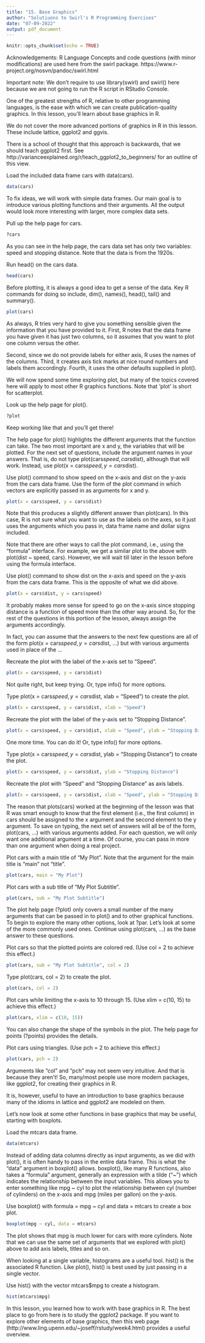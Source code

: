 ```yaml
---
title: "15. Base Graphics"
author: "Solutiuons to Swirl's R Programming Exercises"
date: "07-09-2022"
output: pdf_document
---
```


```r
knitr::opts_chunk$set(echo = TRUE)
```

Acknowledgements: R Language Concepts and code questions (with minor modifications) are used here from the swirl package. https://www.r-project.org/nosvn/pandoc/swirl.html

Important note: We don't require to use library(swirl) and swirl() here because we are not going to run the R
script in RStudio Console.

One of the greatest strengths of R, relative to other programming languages, is the ease with which we can create
publication-quality graphics. In this lesson, you'll learn about base graphics in R.

We do not cover the more advanced portions of graphics in R in this lesson. These include lattice, ggplot2 and ggvis.

There is a school of thought that this approach is backwards, that we should teach ggplot2 first. 
See  http://varianceexplained.org/r/teach_ggplot2_to_beginners/ for an outline of this view.

Load the included data frame cars with data(cars).

```r
data(cars)
```
To fix ideas, we will work with simple data frames. Our main goal is to introduce various plotting functions and their
arguments. All the output would look more interesting with larger, more complex data sets.

Pull up the help page for cars.

```r
?cars
```
As you can see in the help page, the cars data set has only two variables: speed and stopping distance. Note that the
data is from the 1920s.

Run head() on the cars data.
```r
head(cars)
```
Before plotting, it is always a good idea to get a sense of the data. Key R commands for doing so include, dim(),
names(), head(), tail() and summary().
```r
plot(cars)
```
As always, R tries very hard to give you something sensible given the information that you have provided to it. First,
R notes that the data frame you have given it has just two columns, so it assumes that you want to plot one column
versus the other.

Second, since we do not provide labels for either axis, R uses the names of the columns. Third, it creates axis tick
marks at nice round numbers and labels them accordingly. Fourth, it uses the other defaults supplied in plot().

We will now spend some time exploring plot, but many of the topics covered here will apply to most other R graphics
functions. Note that 'plot' is short for scatterplot.

Look up the help page for plot().
```r
?plot
```
Keep working like that and you'll get there!

The help page for plot() highlights the different arguments that the function can take. The two most important are x
and y, the variables that will be plotted. For the next set of questions, include the argument names in your answers.
That is, do not type plot(cars$speed, cars$dist), although that will work. Instead, use plot(x = cars$speed, y =
cars$dist).

Use plot() command to show speed on the x-axis and dist on the y-axis from the cars data frame. Use the form of the
plot command in which vectors are explicitly passed in as arguments for x and y.

```r
plot(x = cars$speed, y = cars$dist)
```

Note that this produces a slightly different answer than plot(cars). In this case, R is not sure what you want to use
as the labels on the axes, so it just uses the arguments which you pass in, data frame name and dollar signs included.

Note that there are other ways to call the plot command, i.e., using the "formula" interface. For example, we get a
similar plot to the above with plot(dist ~ speed, cars). However, we will wait till later in the lesson before using
the formula interface.

Use plot() command to show dist on the x-axis and speed on the y-axis from the cars data frame. This is the opposite of
what we did above.

```r
plot(x = cars$dist, y = cars$speed)
```

It probably makes more sense for speed to go on the x-axis since stopping distance is a function of speed more than the
other way around. So, for the rest of the questions in this portion of the lesson, always assign the arguments
accordingly.

In fact, you can assume that the answers to the next few questions are all of the form plot(x = cars$speed, y =
cars$dist, ...) but with various arguments used in place of the ...

Recreate the plot with the label of the x-axis set to "Speed".

```r
plot(x = cars$speed, y = cars$dist)
```
Not quite right, but keep trying. Or, type info() for more options.

Type plot(x = cars$speed, y = cars$dist, xlab = "Speed") to create the plot.
```r
plot(x = cars$speed, y = cars$dist, xlab = "Speed")
```
Recreate the plot with the label of the y-axis set to "Stopping Distance".
```r
plot(x = cars$speed, y = cars$dist, xlab = "Speed", ylab = "Stopping Distance")
```
One more time. You can do it! Or, type info() for more options.

Type plot(x = cars$speed, y = cars$dist, ylab = "Stopping Distance") to create the plot.
```r
plot(x = cars$speed, y = cars$dist, ylab = "Stopping Distance")
```
Recreate the plot with "Speed" and "Stopping Distance" as axis labels.
```r
plot(x = cars$speed, y = cars$dist, xlab = "Speed", ylab = "Stopping Distance")
```
The reason that plots(cars) worked at the beginning of the lesson was that R was smart enough to know that the first
element (i.e., the first column) in cars should be assigned to the x argument and the second element to the y argument.
To save on typing, the next set of answers will all be of the form, plot(cars, ...) with various arguments added.
For each question, we will only want one additional argument at a time. Of course, you can pass in more than one
argument when doing a real project.

Plot cars with a main title of "My Plot". Note that the argument for the main title is "main" not "title".

```r
plot(cars, main = "My Plot")
```
Plot cars with a sub title of "My Plot Subtitle".

```r
plot(cars, sub = "My Plot Subtitle")
```
The plot help page (?plot) only covers a small number of the many arguments that can be passed in to plot() and to
other graphical functions. To begin to explore the many other options, look at ?par. Let's look at some of the more
commonly used ones. Continue using plot(cars, ...) as the base answer to these questions.

Plot cars so that the plotted points are colored red. (Use col = 2 to achieve this effect.)

```r
plot(cars, sub = "My Plot Subtitle", col = 2)
```
Type plot(cars, col = 2) to create the plot.

```r
plot(cars, col = 2)
```
Plot cars while limiting the x-axis to 10 through 15.  (Use xlim = c(10, 15) to achieve this effect.)

```r
plot(cars, xlim = c(10, 15))
```
You can also change the shape of the symbols in the plot. The help page for points (?points) provides the details.

Plot cars using triangles.  (Use pch = 2 to achieve this effect.)

```r
plot(cars, pch = 2)
```

Arguments like "col" and "pch" may not seem very intuitive. And that is because they aren't! So, many/most people use
more modern packages, like ggplot2, for creating their graphics in R.

It is, however, useful to have an introduction to base graphics because many of the idioms in lattice and ggplot2 are
modeled on them.

Let's now look at some other functions in base graphics that may be useful, starting with boxplots.

Load the mtcars data frame.

```r
data(mtcars)
```
Instead of adding data columns directly as input arguments, as we did with plot(), it is often handy to pass in the
entire data frame. This is what the "data" argument in boxplot() allows.
boxplot(), like many R functions, also takes a "formula" argument, generally an expression with a tilde ("~") which
indicates the relationship between the input variables. This allows you to enter something like mpg ~ cyl to plot the
relationship between cyl (number of cylinders) on the x-axis and mpg (miles per gallon) on the y-axis.

Use boxplot() with formula = mpg ~ cyl and data = mtcars to create a box plot.

```r
boxplot(mpg ~ cyl, data = mtcars)
```
The plot shows that mpg is much lower for cars with more cylinders. Note that we can use the same set of arguments that
we explored with plot() above to add axis labels, titles and so on.

When looking at a single variable, histograms are a useful tool. hist() is the associated R function. Like plot(),
hist() is best used by just passing in a single vector.

Use hist() with the vector mtcars$mpg to create a histogram.

```r
hist(mtcars$mpg)
```
In this lesson, you learned how to work with base graphics in R. The best place to go from here is to study the ggplot2
package. If you want to explore other elements of base graphics, then this web page
(http://www.ling.upenn.edu/~joseff/rstudy/week4.html) provides a useful overview.


